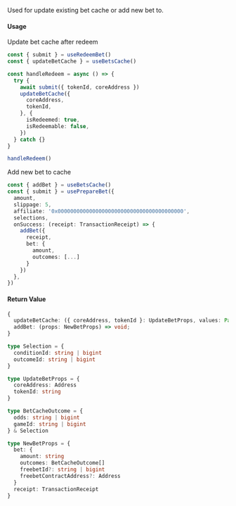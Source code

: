 Used for update existing bet cache or add new bet to.

#### Usage

Update bet cache after redeem

```ts
const { submit } = useRedeemBet()
const { updateBetCache } = useBetsCache()

const handleRedeem = async () => {
  try {
    await submit({ tokenId, coreAddress })
    updateBetCache({
      coreAddress,
      tokenId,
    }, {
      isRedeemed: true,
      isRedeemable: false,
    })
  } catch {}
}

handleRedeem()
```

Add new bet to cache

```ts
const { addBet } = useBetsCache()
const { submit } = usePrepareBet({
  amount,
  slippage: 5,
  affiliate: '0x0000000000000000000000000000000000000000',
  selections,
  onSuccess: (receipt: TransactionReceipt) => {
    addBet({
      receipt,
      bet: {
        amount,
        outcomes: [...]
      }
    })
  },
})
```

#### Return Value

```ts
{
  updateBetCache: ({ coreAddress, tokenId }: UpdateBetProps, values: Partial<BetFragment>) => void;
  addBet: (props: NewBetProps) => void;
}
```

```ts
type Selection = {
  conditionId: string | bigint
  outcomeId: string | bigint
}

type UpdateBetProps = {
  coreAddress: Address
  tokenId: string
}

type BetCacheOutcome = {
  odds: string | bigint
  gameId: string | bigint
} & Selection

type NewBetProps = {
  bet: {
    amount: string
    outcomes: BetCacheOutcome[]
    freebetId?: string | bigint
    freebetContractAddress?: Address
  }
  receipt: TransactionReceipt
}
```
